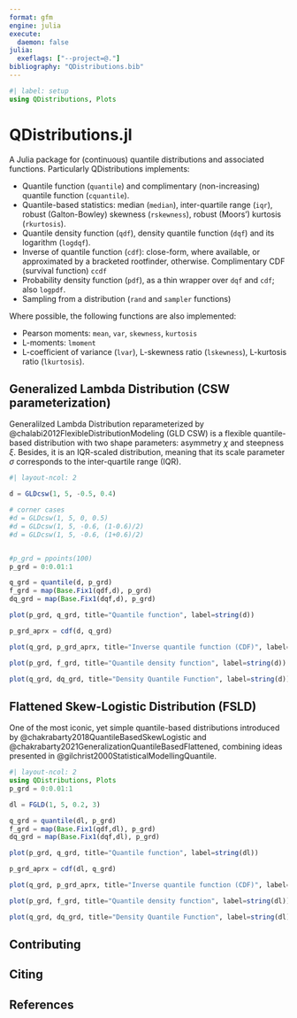 ```yaml
---
format: gfm
engine: julia
execute:
  daemon: false
julia:
  exeflags: ["--project=@."]
bibliography: "QDistributions.bib"
---
```


```julia
#| label: setup
using QDistributions, Plots
```

# QDistributions.jl

A Julia package for (continuous) quantile distributions and associated functions. Particularly QDistributions implements:

- Quantile function (`quantile`) and complimentary (non-increasing) quantile function (`cquantile`).
- Quantile-based statistics: median (`median`), inter-quartile range (`iqr`), robust (Galton-Bowley) skewness (`rskewness`), robust (Moors') kurtosis (`rkurtosis`). 
- Quantile density function (`qdf`), density quantile function (`dqf`) and its logarithm (`logdqf`).
- Inverse of quantile function (`cdf`): close-form, where available, or approximated by a bracketed rootfinder, otherwise. Complimentary CDF (survival function) `ccdf`
- Probability density function (`pdf`), as a thin wrapper over `dqf` and `cdf`; also `logpdf`.
- Sampling from a distribution (`rand` and `sampler` functions)

Where possible, the following functions are also implemented:

- Pearson moments: `mean`, `var`, `skewness`, `kurtosis` 
- L-moments: `lmoment`
- L-coefficient of variance (`lvar`), L-skewness ratio (`lskewness`), L-kurtosis ratio (`lkurtosis`).

## Generalized Lambda Distribution (CSW parameterization)

Generalilzed Lambda Distribution reparameterized by @chalabi2012FlexibleDistributionModeling (GLD CSW) is a flexible quantile-based distribution with two shape parameters: asymmetry $\chi$ and steepness $\xi$. Besides, it is an IQR-scaled distribution, meaning that its scale parameter $\sigma$ corresponds to the inter-quartile range (IQR).

```julia
#| layout-ncol: 2

d = GLDcsw(1, 5, -0.5, 0.4)

# corner cases
#d = GLDcsw(1, 5, 0, 0.5) 
#d = GLDcsw(1, 5, -0.6, (1-0.6)/2)
#d = GLDcsw(1, 5, -0.6, (1+0.6)/2)


#p_grd = ppoints(100)
p_grd = 0:0.01:1

q_grd = quantile(d, p_grd)
f_grd = map(Base.Fix1(qdf,d), p_grd)
dq_grd = map(Base.Fix1(dqf,d), p_grd)

plot(p_grd, q_grd, title="Quantile function", label=string(d))

```

```julia
p_grd_aprx = cdf(d, q_grd)

plot(q_grd, p_grd_aprx, title="Inverse quantile function (CDF)", label=string(d))
```


```julia
plot(p_grd, f_grd, title="Quantile density function", label=string(d))
```

```julia
plot(q_grd, dq_grd, title="Density Quantile Function", label=string(d))
```



## Flattened Skew-Logistic Distribution (FSLD)

One of the most iconic, yet simple quantile-based distributions introduced by @chakrabarty2018QuantileBasedSkewLogistic and @chakrabarty2021GeneralizationQuantileBasedFlattened, combining ideas presented in @gilchrist2000StatisticalModellingQuantile.


```julia
#| layout-ncol: 2
using QDistributions, Plots
p_grd = 0:0.01:1

dl = FGLD(1, 5, 0.2, 3)

q_grd = quantile(dl, p_grd)
f_grd = map(Base.Fix1(qdf,dl), p_grd)
dq_grd = map(Base.Fix1(dqf,dl), p_grd)

plot(p_grd, q_grd, title="Quantile function", label=string(dl))

```

```julia

p_grd_aprx = cdf(dl, q_grd)

plot(q_grd, p_grd_aprx, title="Inverse quantile function (CDF)", label=string(dl))
```


```julia

plot(p_grd, f_grd, title="Quantile density function", label=string(dl))
```

```julia

plot(q_grd, dq_grd, title="Density Quantile Function", label=string(dl))
```


## Contributing

## Citing

## References
